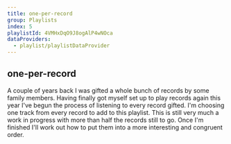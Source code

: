 ```yaml
---
title: one-per-record
group: Playlists
index: 5
playlistId: 4VMHxDqO9J8ogAlP4wNOca
dataProviders:
  - playlist/playlistDataProvider
---
```



## one-per-record

A couple of years back I was gifted a whole bunch of records by some family members. Having finally got myself set up to play records again this year I've begun the process of listening to every record gifted. I'm choosing one track from every record to add to this playlist. This is still very much a work in progress with more than half the records still to go. Once I'm finished I'll work out how to put them into a more interesting and congruent order.

<Playlist />
